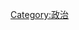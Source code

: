 {{Catnav|頁面分類|人类社会|政治|政治制度|政体}}
{{Catnav|頁面分類|人类社会|政治|政府|政体}}
{{Catnav|頁面分類|人类社会|政治}}

{{catmore}}
{{Commonscat|Democracy}}

[[Category:政治|Category:政治]]